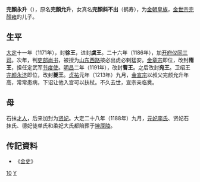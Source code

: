 '''完顏永升'''（{{bd|？||1213年|catIdx=W}}），原名'''完顏允升'''，女真名'''完顏斜不出'''（鹤寿），为[[金朝|金朝]][[皇族|皇族]]，[[金世宗|金世宗]][[完顏雍|完顏雍]]的儿子。
== 生平 ==
[[大定_(金朝)|大定]]十一年（1171年），封'''徐王'''，进封'''虞王'''。二十六年（1186年），加[[开府仪同三司|开府仪同三司]]。次年，判[[吏部尚书|吏部尚书]]，被授为[[山东西路|山东西路]]按必出虎必剌猛安。[[金章宗|金章宗]]即位，改封'''隋王'''，担任定武军[[节度使|节度使]]。[[明昌|明昌]]二年（1191年），改封'''曹王'''。之后改封'''宛王'''。卫绍王[[完颜永济|完颜永济]]即位，改封'''夔王'''。[[贞祐|贞祐]]元年（1213年）九月，[[金宣宗|金宣宗]]以叔父完颜允升年高，常常患病，下诏让他入宫可以扶杖。不久去世，宣宗亲临奠。
== 母 ==
石抹[[才人|才人]]，后来加封为[[贤妃|贤妃]]。大定二十八年（1188年）九月，[[李妃_(金世宗)|元妃李氏]]、贤妃石抹氏、德妃徒单氏和柔妃大氏都陪葬于[[坤厚陵|坤厚陵]]。
== 传記資料 ==
*《[[金史|金史]]》

{{DEFAULTSORT:W完顏}}
[[Category:金世宗皇子|10]]
[[Category:完顏氏|Y]]